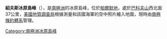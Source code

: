 {{coord|73|18|S|64|4|W|display=title}}

'''紹夫斯冰原島峰'''（{{lang-en|Schoofs Nunatak}}），是[[南極洲|南極洲]]的冰原島峰，位於[[帕爾默地|帕爾默地]]，處於[[巴科夫山|巴科夫山]]西北面37公里，[[美國地質調查局|美國地質調查局]]根據測量和該國海軍的空中照片繪入地圖，現時由[[南極條約體系|南極條約體系]]管理。

{{Antarctica-geo-stub}}
[[Category:南極洲冰原島峰|Category:南極洲冰原島峰]]